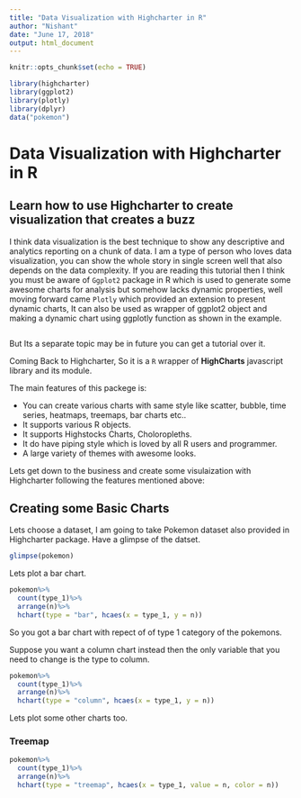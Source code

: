 ---
title: "Data Visualization with Highcharter in R"
author: "Nishant"
date: "June 17, 2018"
output: html_document
---

```{r setup, include=FALSE}
knitr::opts_chunk$set(echo = TRUE)
```

```{r message=FALSE, warning=FALSE}
library(highcharter)
library(ggplot2)
library(plotly)
library(dplyr)
data("pokemon")
```


# Data Visualization with Highcharter in R

## Learn how to use Highcharter to create visualization that creates a buzz

I think data visualization is the best technique to show any descriptive and analytics reporting on a chunk of data.
I am a type of person who loves data visualization, you can show the whole story in single screen well that also depends on the data complexity. 
If you are reading this tutorial then I think you must be aware of `Ggplot2` package in R which is used to generate some awesome charts for analysis but somehow lacks dynamic properties, well moving forward came `Plotly` which provided an extension to present dynamic charts, It can also be used as wrapper of ggplot2 object and making a dynamic chart using ggplotly function as shown in the example.

```{r PlotlyExample, message=FALSE, warning=FALSE}



```

But Its a separate topic may be in future you can get a tutorial over it.


Coming Back to Highcharter, So it is a `R` wrapper of **HighCharts** javascript library and its module.

The main features of this packege is:

* You can create various charts with same style like scatter, bubble, time series, heatmaps, treemaps, bar charts etc..
* It supports various R objects.
* It supports Highstocks Charts, Choloropleths.
* It do have piping style which is loved by all R users and programmer.
* A large variety of themes with awesome looks.

Lets get down to the business and create some visulaization with Highcharter following the features mentioned above:

## Creating some Basic Charts

Lets choose a dataset, I am going to take Pokemon dataset also provided in Highcharter package.
Have a glimpse of the datset.

```{r, message=FALSE, warning=FALSE}

glimpse(pokemon)

```

Lets plot a bar chart.

```{r message=FALSE, warning=FALSE}

pokemon%>%
  count(type_1)%>%
  arrange(n)%>%
  hchart(type = "bar", hcaes(x = type_1, y = n))

```


So you got a bar chart with repect of of type 1 category of the pokemons.

Suppose you want a column chart instead then the only variable that you need to change is the type to column.

```{r message=FALSE, warning=FALSE}

pokemon%>%
  count(type_1)%>%
  arrange(n)%>%
  hchart(type = "column", hcaes(x = type_1, y = n))


```

Lets plot some other charts too.

### Treemap
```{r message=FALSE, warning=FALSE}

pokemon%>%
  count(type_1)%>%
  arrange(n)%>%
  hchart(type = "treemap", hcaes(x = type_1, value = n, color = n))


```

### 
